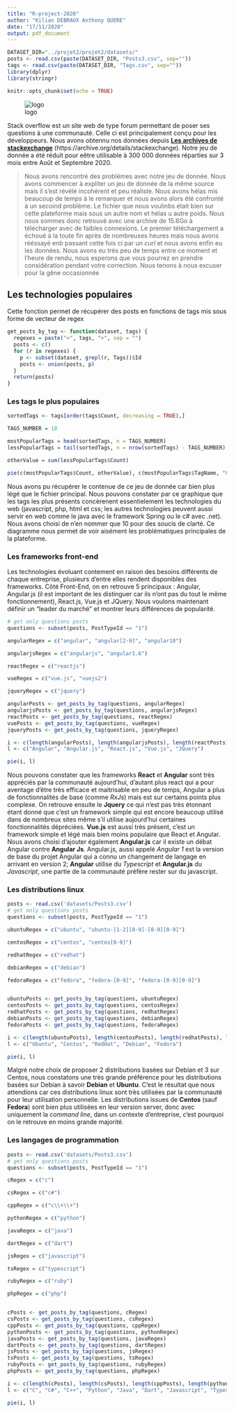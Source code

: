 ```yaml
---
title: "R-project-2020"
author: "Kilian DEBRAUX Anthony QUERE"
date: "17/11/2020"
output: pdf_document
---
```


```r
DATASET_DIR="../projet2/projet2/datasets/"
posts <- read.csv(paste(DATASET_DIR, "Posts3.csv", sep=""))
tags <- read.csv(paste(DATASET_DIR, "Tags.csv", sep=""))
library(dplyr)
library(stringr)

knitr::opts_chunk$set(echo = TRUE)
```

![logo](logo.png)

Stack overflow est un site web de type forum permettant de poser ses questions à une communauté. Celle ci est principalement conçu pour les développeurs. Nous avons obtennu nos données depuis __[Les archives de stackexchange](https://archive.org/details/stackexchange)__ (https://archive.org/details/stackexchange). Notre jeu de donnée a été réduit pour eêtre utilisable à 300 000 données réparties sur 3 mois entre Août et Septembre 2020.


> Nous avons rencontré des problèmes avec notre jeu de donnée. 
> Nous avons commencer à expliter un jeu de donnée de la même source mais il s'est révélé incohérent et peu réaliste. 
> Nous avons hélas mis beaucoup de temps à le remarquer et nous avons alors été confronté à un secoind problème.
> Le fichier que nous voulinbs était bien sur cette plateforme mais sous un autre nom et hélas u autre poids. 
> Nous nous sommes donc retrouvé avec une archive de 15.6Go à télécharger avec de faibles connexions. 
> Le premier téléchargement a échoué à la toute fin après de nombreuses heures mais nous avons rééssayé enb passant cette fois ci par un *curl* et nous avons enfin eu les données.
> Nous avons eu très peu de temps entre ce moment et l'heure de rendu, nous esperons que vous pourrez en prendre considération pendant votre correction. Nous tenons à nous excuser pour la gêne occasionnée

## Les technologies populaires
Cette fonction permet de récupérer des posts en fonctions de tags mis sous forme de vecteur de regex
```r
get_posts_by_tag <- function(dataset, tags) {
  regexes = paste("<", tags, ">", sep = "")
  posts <- c()
  for (r in regexes) {
    p <- subset(dataset, grepl(r, Tags))$Id
    posts <- union(posts, p)
  }
  return(posts)
}
```

### Les tags le plus populaires

```r

sortedTags <- tags[order(tags$Count, decreasing = TRUE),]

TAGS_NUMBER = 10

mostPopularTags = head(sortedTags, n = TAGS_NUMBER)
lessPopularTags = tail(sortedTags, n = nrow(sortedTags) - TAGS_NUMBER)

otherValue = sum(lessPopularTags$Count)

pie(c(mostPopularTags$Count, otherValue), c(mostPopularTags$TagName, "Others"))

```
Nous avons pu récupérer le contenue de ce jeu de donnée car bien plus légé que le fichier principal. Nous pouvons constater par ce graphique que les tags les plus présents concèrenent essentielement les technologies du web (javascript, php, html et css; les autres technologies peuvent aussi servir en web comme le java avec le framework Spring ou le c# avec .net). Nous avons choisi de n'en nommer que 10 pour des soucis de clarté. Ce diagramme nous permet de voir aisément les problématiques principales de la plateforme.

### Les frameworks front-end
Les technologies évoluant contement en raison des besoins différents de chaque entreprise, plusieurs d'entre elles rendent disponibles des frameworks. Côté Front-End, on en retrouve 5 principaux : Angular, Angular.js (il est important de les distinguer car ils n'ont pas du tout le même fonctionnement), React.js, Vue.js et JQuery. Nous voulons maintenant définir un "leader du marché" et montrer leurs différences de popularité.

```r
# get only questions posts 
questions <- subset(posts, PostTypeId == "1")

angularRegex = c("angular", "angular[2-9]", "angular10")

angularjsRegex = c("angularjs", "angular1.6")

reactRegex = c("reactjs")

vueRegex = c("vue.js", "vuejs2")

jqueryRegex = c("jquery")

angularPosts <- get_posts_by_tag(questions, angularRegex)
angularjsPosts <- get_posts_by_tag(questions, angularjsRegex)
reactPosts <- get_posts_by_tag(questions, reactRegex)
vuePosts <- get_posts_by_tag(questions, vueRegex)
jqueryPosts <- get_posts_by_tag(questions, jqueryRegex)

i <- c(length(angularPosts), length(angularjsPosts), length(reactPosts), length(vuePosts), length(jqueryPosts))
l <- c("Angular", "Angular.js", "React.js", "Vue.js", "JQuery")

pie(i, l)
```

Nous pouvons constater que les frameworks **React** et **Angular** sont très appréciés par la communauté aujourd'hui, d'autant plus react qui a pour aventage d'être très efficace et maitrisable en peu de temps, Angular a plus de fonctionnalités de base (comme *RxJs*) mais est sur certains points plus complexe.  On retrouve ensuite le **Jquery** ce qui n'est pas très étonnant étant donné que c'est un framework simple qui est encore beaucoup utilisé dans de nombreux sites même s'il utilise aujourd'hui certaines fonctionnalités dépréciées. **Vue.js** est aussi très présent, c'est un framework simple et légé mais bien moins populaire que React et Angular. Nous avons choisi d'ajouter également **Angular.js** car il existe un débat Angular contre **Angular Js**. Angular.js, aussi appelé *Angular 1* est la version de base du projet Angular qui a connu un changement de langage en arrivant en version 2; **Angular** utilise du *Typescript* et **Angular.js** du *Javascript*, une partie de la communauté préfère rester sur du javascript.


### Les distributions linux

```r
posts <- read.csv('datasets/Posts3.csv')
# get only questions posts 
questions <- subset(posts, PostTypeId == "1")

ubuntuRegex = c("ubuntu", "ubuntu-[1-2][0-9]-[0-9][0-9]")

centosRegex = c("centos", "centos[0-9]")

redhatRegex = c("redhat")

debianRegex = c("debian")

fedoraRegex = c("fedora", "fedora-[0-9]", "fedora-[0-9][0-9]")


ubuntuPosts <- get_posts_by_tag(questions, ubuntuRegex)
centosPosts <- get_posts_by_tag(questions, centosRegex)
redhatPosts <- get_posts_by_tag(questions, redhatRegex)
debianPosts <- get_posts_by_tag(questions, debianRegex)
fedoraPosts <- get_posts_by_tag(questions, fedoraRegex)

i <- c(length(ubuntuPosts), length(centosPosts), length(redhatPosts), length(debianPosts), length(fedoraPosts))
l <- c("Ubuntu", "Centos", "RedHat", "Debian", "Fedora")

pie(i, l)
```


Malgré notre choix de proposer 2 distributions basées sur Debian et 3 sur Centos, nous constatons une très grande préférence pour les distributions basées sur Debian à savoir **Debian** et **Ubuntu**. C'est le résultat que nous attendions car ces distributions linux sont très utilisées par la communauté pour leur utilisation personnelle. Les distributions issues de **Centos** (sauf **Fedora**) sont bien plus utilisées en leur version server, donc avec uniquement la *command line*, dans un contexte d'entreprise, c'est pourquoi on le retrouve en moins grande majorité.


### Les langages de programmation

```r
posts <- read.csv('datasets/Posts3.csv')
# get only questions posts 
questions <- subset(posts, PostTypeId == "1")

cRegex = c("c")

csRegex = c("c#")

cppRegex = c("c\\+\\+")

pythonRegex = c("python")

javaRegex = c("java")

dartRegex = c("dart")

jsRegex = c("javascript")

tsRegex = c("typescript")

rubyRegex = c("ruby")

phpRegex = c("php")


cPosts <- get_posts_by_tag(questions, cRegex)
csPosts <- get_posts_by_tag(questions, csRegex)
cppPosts <- get_posts_by_tag(questions, cppRegex)
pythonPosts <- get_posts_by_tag(questions, pythonRegex)
javaPosts <- get_posts_by_tag(questions, javaRegex)
dartPosts <- get_posts_by_tag(questions, dartRegex)
jsPosts <- get_posts_by_tag(questions, jsRegex)
tsPosts <- get_posts_by_tag(questions, tsRegex)
rubyPosts <- get_posts_by_tag(questions, rubyRegex)
phpPosts <- get_posts_by_tag(questions, phpRegex)

i <- c(length(cPosts), length(csPosts), length(cppPosts), length(pythonPosts), length(javaPosts), length(dartPosts), length(jsPosts), length(tsPosts), length(rubyPosts), length(phpPosts))
l <- c("C", "C#", "C++", "Python", "Java", "Dart", "Javascript", "Typescript", "Ruby", "Php")

pie(i, l)
```

<!-- TODO : conclude -->






